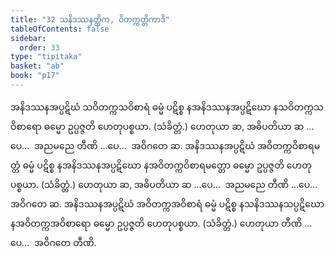 ```yaml
---
title: "32 သနိဒဿနတ္တိက, ဝိတက္ကတ္တိကာဒိ"
tableOfContents: false
sidebar:
  order: 33
type: "tipitaka"
basket: "ab"
book: "p17"
---
```



<DynamicBreadcrumb />

<Division number="49" book="p17" e="ch" v="40" p="304">

<Paragraph number="138" book="p17">
အနိဒဿနအပ္ပဋိဃံ သဝိတက္ကသဝိစာရံ ဓမ္မံ ပဋိစ္စ နအနိဒဿနအပ္ပဋိဃော နသဝိတက္ကသဝိစာရော ဓမ္မော ဥပ္ပဇ္ဇတိ ဟေတုပစ္စယာ. (သံခိတ္တံ.) ဟေတုယာ ဆ, အဓိပတိယာ ဆ …ပေ…  အညမညေ တီဏိ …ပေ…  အဝိဂတေ ဆ.
</Paragraph>

<Paragraph number="139" book="p17">
အနိဒဿနအပ္ပဋိဃံ အဝိတက္ကဝိစာရမတ္တံ ဓမ္မံ ပဋိစ္စ နအနိဒဿနအပ္ပဋိဃော နအဝိတက္ကဝိစာရမတ္တော ဓမ္မော ဥပ္ပဇ္ဇတိ ဟေတုပစ္စယာ. (သံခိတ္တံ.) ဟေတုယာ ဆ, အဓိပတိယာ ဆ …ပေ…  အညမညေ တီဏိ …ပေ…  အဝိဂတေ ဆ.
</Paragraph>

<Paragraph number="140" book="p17">
အနိဒဿနအပ္ပဋိဃံ အဝိတက္ကအဝိစာရံ ဓမ္မံ ပဋိစ္စ နသနိဒဿနသပ္ပဋိဃော နအဝိတက္ကအဝိစာရော ဓမ္မော ဥပ္ပဇ္ဇတိ ဟေတုပစ္စယာ. (သံခိတ္တံ.) ဟေတုယာ တီဏိ …ပေ…  အဝိဂတေ တီဏိ.
</Paragraph>
</Division>